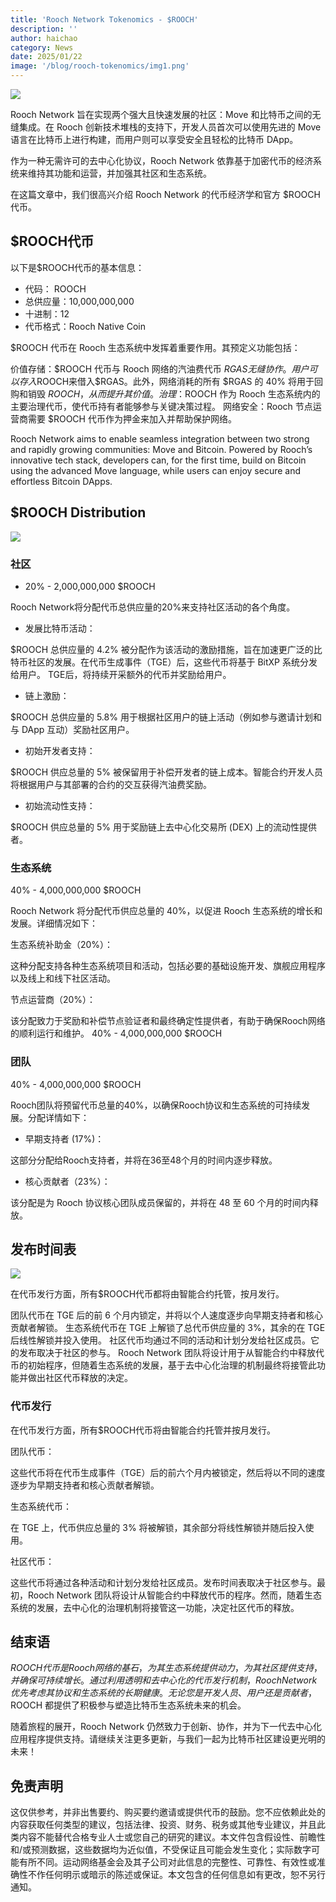 ```yaml
---
title: 'Rooch Network Tokenomics - $ROOCH'
description: ''
author: haichao
category: News
date: 2025/01/22
image: '/blog/rooch-tokenomics/img1.png'
---
```



<PostHeader />

![](/blog/rooch-tokenomics/img1.png)

Rooch Network 旨在实现两个强大且快速发展的社区：Move 和比特币之间的无缝集成。在 Rooch 创新技术堆栈的支持下，开发人员首次可以使用先进的 Move 语言在比特币上进行构建，而用户则可以享受安全且轻松的比特币 DApp。

作为一种无需许可的去中心化协议，Rooch Network 依靠基于加密代币的经济系统来维持其功能和运营，并加强其社区和生态系统。

在这篇文章中，我们很高兴介绍 Rooch Network 的代币经济学和官方 $ROOCH 代币。

## $ROOCH代币

以下是$ROOCH代币的基本信息：

- 代码： ROOCH
- 总供应量：10,000,000,000
- 十进制：12
- 代币格式：Rooch Native Coin

$ROOCH 代币在 Rooch 生态系统中发挥着重要作用。其预定义功能包括：

价值存储：$ROOCH 代币与 Rooch 网络的汽油费代币 $RGAS 无缝协作。用户可以存入$ROOCH来借入$RGAS。此外，网络消耗的所有 $RGAS 的 40% 将用于回购和销毁 $ROOCH，从而提升其价值。
治理：$ROOCH 作为 Rooch 生态系统内的主要治理代币，使代币持有者能够参与关键决策过程。
网络安全：Rooch 节点运营商需要 $ROOCH 代币作为押金来加入并帮助保护网络。

Rooch Network aims to enable seamless integration between two strong and rapidly growing communities: Move and Bitcoin. Powered by Rooch’s innovative tech stack, developers can, for the first time, build on Bitcoin using the advanced Move language, while users can enjoy secure and effortless Bitcoin DApps.

## $ROOCH Distribution

![](/blog/rooch-tokenomics/img2.png)

### 社区

- 20% - 2,000,000,000 $ROOCH

Rooch Network将分配代币总供应量的20%来支持社区活动的各个角度。

- 发展比特币活动：

$ROOCH 总供应量的 4.2% 被分配作为该活动的激励措施，旨在加速更广泛的比特币社区的发展。在代币生成事件（TGE）后，这些代币将基于 BitXP 系统分发给用户。 TGE后，将持续开采额外的代币并奖励给用户。

- 链上激励：

$ROOCH 总供应量的 5.8% 用于根据社区用户的链上活动（例如参与邀请计划和与 DApp 互动）奖励社区用户。

- 初始开发者支持：

$ROOCH 供应总量的 5% 被保留用于补偿开发者的链上成本。智能合约开发人员将根据用户与其部署的合约的交互获得汽油费奖励。

- 初始流动性支持：

$ROOCH 供应总量的 5% 用于奖励链上去中心化交易所 (DEX) 上的流动性提供者。

### 生态系统

40% - 4,000,000,000 $ROOCH

Rooch Network 将分配代币供应总量的 40%，以促进 Rooch 生态系统的增长和发展。详细情况如下：

生态系统补助金（20%）：

这种分配支持各种生态系统项目和活动，包括必要的基础设施开发、旗舰应用程序以及线上和线下社区活动。

节点运营商（20%）：

该分配致力于奖励和补偿节点验证者和最终确定性提供者，有助于确保Rooch网络的顺利运行和维护。
40% - 4,000,000,000 $ROOCH

### 团队

40% - 4,000,000,000 $ROOCH

Rooch团队将预留代币总量的40%，以确保Rooch协议和生态系统的可持续发展。分配详情如下：

- 早期支持者 (17%)：

这部分分配给Rooch支持者，并将在36至48个月的时间内逐步释放。

- 核心贡献者（23%）：

该分配是为 Rooch 协议核心团队成员保留的，并将在 48 至 60 个月的时间内释放。

## 发布时间表

![](/blog/rooch-tokenomics/img3.png)

在代币发行方面，所有$ROOCH代币都将由智能合约托管，按月发行。

团队代币在 TGE 后的前 6 个月内锁定，并将以个人速度逐步向早期支持者和核心贡献者解锁。
生态系统代币在 TGE 上解锁了总代币供应量的 3%，其余的在 TGE 后线性解锁并投入使用。
社区代币均通过不同的活动和计划分发给社区成员。它的发布取决于社区的参与。 Rooch Network 团队将设计用于从智能合约中释放代币的初始程序，但随着生态系统的发展，基于去中心化治理的机制最终将接管此功能并做出社区代币释放的决定。

### 代币发行

在代币发行方面，所有$ROOCH代币将由智能合约托管并按月发行。

团队代币：

这些代币将在代币生成事件（TGE）后的前六个月内被锁定，然后将以不同的速度逐步为早期支持者和核心贡献者解锁。

生态系统代币：

在 TGE 上，代币供应总量的 3% 将被解锁，其余部分将线性解锁并随后投入使用。

社区代币：

这些代币将通过各种活动和计划分发给社区成员。发布时间表取决于社区参与。最初，Rooch Network 团队将设计从智能合约中释放代币的程序。然而，随着生态系统的发展，去中心化的治理机制将接管这一功能，决定社区代币的释放。

## 结束语

$ROOCH 代币是 Rooch 网络的基石，为其生态系统提供动力，为其社区提供支持，并确保可持续增长。通过利用透明和去中心化的代币发行机制，Rooch Network 优先考虑其协议和生态系统的长期健康。无论您是开发人员、用户还是贡献者，$ROOCH 都提供了积极参与塑造比特币生态系统未来的机会。

随着旅程的展开，Rooch Network 仍然致力于创新、协作，并为下一代去中心化应用程序提供支持。请继续关注更多更新，与我们一起为比特币社区建设更光明的未来！

## 免责声明

这仅供参考，并非出售要约、购买要约邀请或提供代币的鼓励。您不应依赖此处的内容获取任何类型的建议，包括法律、投资、财务、税务或其他专业建议，并且此类内容不能替代合格专业人士或您自己的研究的建议。本文件包含假设性、前瞻性和/或预测数据，这些数据均为近似值，不受保证且可能会发生变化；实际数字可能有所不同。运动网络基金会及其子公司对此信息的完整性、可靠性、有效性或准确性不作任何明示或暗示的陈述或保证。本文包含的任何信息如有更改，恕不另行通知。
